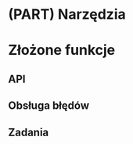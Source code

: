 # (PART) Narzędzia {-}

# Złożone funkcje {#zlozone-funkcje}

<!-- + examples -->
<!-- tworzenie wiadomości, warnings, errors -->
<!-- s3 s4 etc -->
<!-- methods -->
<!-- scope - http://jarekj.home.amu.edu.pl/wp-content/uploads/2018/11/005_funkcje.html -->
<!-- lexical scoping https://adv-r.hadley.nz/functions.html -->

<!-- solve a single problem -->
<!-- type stability -->

<!-- 07-oo https://blog.rstudio.com/2019/02/06/rstudio-conf-2019-workshops/ -->

<!-- https://arxiv.org/pdf/1409.3531.pdf -->

## API

<!-- 04 in tidytools https://blog.rstudio.com/2019/02/06/rstudio-conf-2019-workshops/ -->
<!-- nazwy e.g prefix --> <!--naming is hard!-->
<!-- argumenty -->
<!-- stabilność typu (ang. *type stability*) -->

## Obsługa błędów

<!-- fail fast -->
<!-- informative errors -->

<!-- stop() + if() -->
<!-- warning() -->
<!-- message -->

## Zadania
